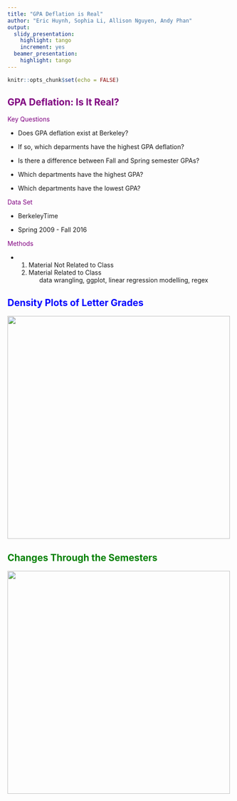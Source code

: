 ```yaml
---
title: "GPA Deflation is Real"
author: "Eric Huynh, Sophia Li, Allison Nguyen, Andy Phan"
output:
  slidy_presentation:
    highlight: tango
    increment: yes
  beamer_presentation:
    highlight: tango
---
```


```r
knitr::opts_chunk$set(echo = FALSE)
```

## <span style = "color:purple">GPA Deflation: Is It Real? </span>

<span style = "color:purple">Key Questions</span>

- Does GPA deflation exist at Berkeley?

- If so, which deparments have the highest GPA deflation?

- Is there a difference between Fall and Spring semester GPAs?

- Which departments have the highest GPA?

- Which departments have the lowest GPA?

<span style = "color:purple">Data Set</span>

- BerkeleyTime

- Spring 2009 - Fall 2016

<span style = "color:purple">Methods</span>

- <ol class = 'outline'>
  <li> Material Not Related to Class
  <li> Material Related to Class
    <ol>
    data wrangling, ggplot, linear regression modelling, regex
  </li>

## <span style = "color:blue">Density Plots of Letter Grades</span>

<img src="density.jpg" height="500px" />

## <span style = "color:green">Changes Through the Semesters</span>

<img src="graphs2.jpg" height="500px" />


